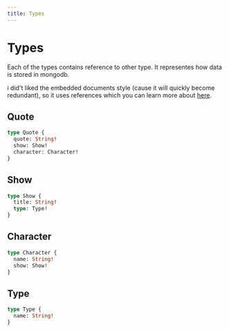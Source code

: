 ```yaml
---
title: Types
---
```


# Types

Each of the types contains reference to other type. It representes how data is stored in mongodb.

i did't liked the embedded documents style (cause it will quickly become redundant), so it uses references which you can learn more about [here](https://docs.mongodb.com/manual/applications/data-models-relationships/).

## Quote

```graphql
type Quote {
  quote: String!
  show: Show!
  character: Character!
}
```

## Show

```graphql
type Show {
  title: String!
  type: Type!
}
```

## Character

```graphql
type Character {
  name: String!
  show: Show!
}
```

## Type

```graphql
type Type {
  name: String!
}
```
